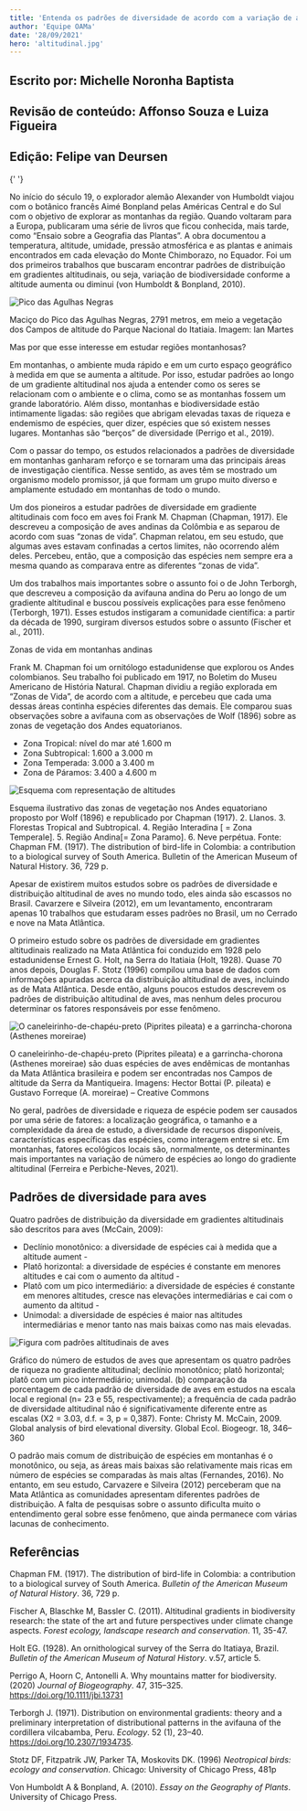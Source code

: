 ```yaml
---
title: 'Entenda os padrões de diversidade de acordo com a variação de altitude'
author: 'Equipe OAMa'
date: '28/09/2021'
hero: 'altitudinal.jpg'
---
```


<h2 class='text-md mb-0 pb-0 font-bold'>
  Escrito por: Michelle Noronha Baptista
</h2>
<h2 class='text-md mb-0 pb-0 font-bold'>
  Revisão de conteúdo: Affonso Souza e Luiza Figueira
</h2>
<h2 class='text-md mb-4 pt-0 font-bold'>Edição: Felipe van Deursen</h2>{' '}

No início do século 19, o explorador alemão Alexander von Humboldt viajou com o botânico francês Aimé Bonpland pelas Américas Central e do Sul com o objetivo de explorar as montanhas da região. Quando voltaram para a Europa, publicaram uma série de livros que ficou conhecida, mais tarde, como “Ensaio sobre a Geografia das Plantas”. A obra documentou a temperatura, altitude, umidade, pressão atmosférica e as plantas e animais encontrados em cada elevação do Monte Chimborazo, no Equador. Foi um dos primeiros trabalhos que buscaram encontrar padrões de distribuição em gradientes altitudinais, ou seja, variação de biodiversidade conforme a altitude aumenta ou diminui (von Humboldt & Bonpland, 2010).

<div class="my-8">
  <Image
    src="/blog/altitudinal/agulhas.jpg"
    alt="Pico das Agulhas Negras"
      class="mx-auto"

>

  </Image>
  <p class="font-light sm:px-8 italic">
Maciço do Pico das Agulhas Negras, 2791 metros, em meio a vegetação dos Campos de altitude do Parque Nacional do Itatiaia. Imagem: Ian Martes
 </p>
</div>

<div class="bg-yellow-100 rounded-md px-2 sm:px-12 py-2 sm:py-8 my-2 sm:mx-6 shadow-sm text-gray-800"> 
  <p class="text-lg font-semibold">Mas por que esse interesse em estudar regiões montanhosas?</p>

Em montanhas, o ambiente muda rápido e em um curto espaço geográfico à medida em que se aumenta a altitude. Por isso, estudar padrões ao longo de um gradiente altitudinal nos ajuda a entender como os seres se relacionam com o ambiente e o clima, como se as montanhas fossem um grande laboratório. Além disso, montanhas e biodiversidade estão intimamente ligadas: são regiões que abrigam elevadas taxas de riqueza e endemismo de espécies, quer dizer, espécies que só existem nesses lugares. Montanhas são “berços” de diversidade (Perrigo et al., 2019).

</div>

Com o passar do tempo, os estudos relacionados a padrões de diversidade em montanhas ganharam reforço e se tornaram uma das principais áreas de investigação científica. Nesse sentido, as aves têm se mostrado um organismo modelo promissor, já que formam um grupo muito diverso e amplamente estudado em montanhas de todo o mundo.

Um dos pioneiros a estudar padrões de diversidade em gradiente altitudinais com foco em aves foi Frank M. Chapman (Chapman, 1917). Ele descreveu a composição de aves andinas da Colômbia e as separou de acordo com suas “zonas de vida”. Chapman relatou, em seu estudo, que algumas aves estavam confinadas a certos limites, não ocorrendo além deles. Percebeu, então, que a composição das espécies nem sempre era a mesma quando as comparava entre as diferentes “zonas de vida”.

Um dos trabalhos mais importantes sobre o assunto foi o de John Terborgh, que descreveu a composição da avifauna andina do Peru ao longo de um gradiente altitudinal e buscou possíveis explicações para esse fenômeno (Terborgh, 1971). Esses estudos instigaram a comunidade científica: a partir da década de 1990, surgiram diversos estudos sobre o assunto (Fischer et al., 2011).

<div class="bg-yellow-100 rounded-md px-2 sm:px-12 py-2 sm:py-8 my-2 sm:mx-6 shadow-sm text-gray-800">
  <p class="text-lg font-semibold">Zonas de vida em montanhas andinas</p>

Frank M. Chapman foi um ornitólogo estadunidense que explorou os Andes colombianos. Seu trabalho foi publicado em 1917, no Boletim do Museu Americano de História Natural. Chapman dividiu a região explorada em “Zonas de Vida”, de acordo com a altitude, e percebeu que cada uma dessas áreas continha espécies diferentes das demais. Ele comparou suas observações sobre a avifauna com as observações de Wolf (1896) sobre as zonas de vegetação dos Andes equatorianos.

- Zona Tropical: nível do mar até 1.600 m
- Zona Subtropical: 1.600 a 3.000 m
- Zona Temperada: 3.000 a 3.400 m
- Zona de Páramos: 3.400 a 4.600 m

<div class="my-8">
  <Image
    src="/blog/altitudinal/wolf.jpg"
    alt="Esquema com representação de altitudes"
      class="mx-auto"

>

  </Image>
  <p class="font-light sm:px-8 italic">
Esquema ilustrativo das zonas de vegetação nos Andes equatoriano proposto por Wolf (1896) e republicado por Chapman (1917). 2. Llanos. 3. Florestas Tropical and Subtropical. 4. Região Interadina [ = Zona Temperale]. 5. Região Andina[= Zona Paramo]. 6. Neve perpétua. Fonte: Chapman FM. (1917). The distribution of bird-life in Colombia: a contribution to a biological survey of South America. Bulletin of the American Museum of Natural History. 36, 729 p. 
</p>
</div>

</div>

<p class='py-4 text-2xl font-bold sm:p-8'>
  Apesar de existirem muitos estudos sobre os padrões de diversidade e
  distribuição altitudinal de aves no mundo todo, eles ainda são escassos no
  Brasil. Cavarzere e Silveira (2012), em um levantamento, encontraram apenas 10
  trabalhos que estudaram esses padrões no Brasil, um no Cerrado e nove na Mata
  Atlântica.
</p>

O primeiro estudo sobre os padrões de diversidade em gradientes altitudinais realizado na Mata Atlântica foi conduzido em 1928 pelo estadunidense Ernest G. Holt, na Serra do Itatiaia (Holt, 1928). Quase 70 anos depois, Douglas F. Stotz (1996) compilou uma base de dados com informações apuradas acerca da distribuição altitudinal de aves, incluindo as de Mata Atlântica. Desde então, alguns poucos estudos descrevem os padrões de distribuição altitudinal de aves, mas nenhum deles procurou determinar os fatores responsáveis por esse fenômeno.

<div class="my-8">
  <Image
    src="/blog/altitudinal/aves.jpg"
    alt="O caneleirinho-de-chapéu-preto (Piprites pileata) e a garrincha-chorona (Asthenes moreirae)"
      class="mx-auto"

>

  </Image>
  <p class="font-light sm:px-8 italic">
O caneleirinho-de-chapéu-preto (Piprites pileata) e a garrincha-chorona (Asthenes moreirae) são duas espécies de aves endêmicas de montanhas da Mata Atlântica brasileira e podem ser encontradas nos Campos de altitude da Serra da Mantiqueira. Imagens: Hector Bottai (P. pileata) e Gustavo Forreque (A. moreirae) – Creative Commons
</p>
</div>

No geral, padrões de diversidade e riqueza de espécie podem ser causados por uma série de fatores: a localização geográfica, o tamanho e a complexidade da área de estudo, a diversidade de recursos disponíveis, características específicas das espécies, como interagem entre si etc. Em montanhas, fatores ecológicos locais são, normalmente, os determinantes mais importantes na variação de número de espécies ao longo do gradiente altitudinal (Ferreira e Perbiche-Neves, 2021).

<h2 class='mb-4 mt-16 text-xl font-bold'>Padrões de diversidade para aves</h2>

Quatro padrões de distribuição da diversidade em gradientes altitudinais são descritos para aves (McCain, 2009):

- Declínio monotônico: a diversidade de espécies cai à medida que a altitude aument -
- Platô horizontal: a diversidade de espécies é constante em menores altitudes e cai com o aumento da altitud -
- Platô com um pico intermediário: a diversidade de espécies é constante em menores altitudes, cresce nas elevações intermediárias e cai com o aumento da altitud -
- Unimodal: a diversidade de espécies é maior nas altitudes intermediárias e menor tanto nas mais baixas como nas mais elevadas.

<div class="my-8 ">

   <Image
  src="/blog/altitudinal/patterns.png"
  alt="Figura com padrões altitudinais de aves"
  class="mx-auto  my-4">

  </Image>
  <p class="font-light sm:px-8 italic ">
Gráfico do número de estudos de aves que apresentam os quatro padrões de riqueza no gradiente altitudinal; declínio monotônico; platô horizontal; platô com um pico intermediário; unimodal. (b) comparação da porcentagem de cada padrão de diversidade de aves em estudos na escala local e regional (n= 23 e 55, respectivamente); a frequência de cada padrão de diversidade altitudinal não é significativamente diferente entre as escalas (X2 = 3.03, d.f. = 3, p = 0,387). Fonte: Christy M. McCain, 2009. Global analysis of bird elevational diversity. Global Ecol. Biogeogr. 18, 346–360</p></div>

O padrão mais comum de distribuição de espécies em montanhas é o monotônico, ou seja, as áreas mais baixas são relativamente mais ricas em número de espécies se comparadas às mais altas (Fernandes, 2016). No entanto, em seu estudo, Carvazere e Silveira (2012) perceberam que na Mata Atlântica as comunidades apresentam diferentes padrões de distribuição. A falta de pesquisas sobre o assunto dificulta muito o entendimento geral sobre esse fenômeno, que ainda permanece com várias lacunas de conhecimento.

<h2 class=' mb-4 mt-16 text-xl font-bold'> Referências </h2>

Chapman FM. (1917). The distribution of bird-life in Colombia: a contribution to a biological survey of South America. _Bulletin of the American Museum of Natural History_. 36, 729 p.

Fischer A, Blaschke M, Bassler C. (2011). Altitudinal gradients in biodiversity research: the state of the art and future perspectives under climate change aspects. _Forest ecology, landscape research and conservation_. 11, 35-47.

Holt EG. (1928). An ornithological survey of the Serra do Itatiaya, Brazil. _Bulletin of the American Museum of Natural History_. v.57, article 5.

Perrigo A, Hoorn C, Antonelli A. Why mountains matter for biodiversity. (2020) _Journal of Biogeography_. 47, 315–325. https://doi.org/10.1111/jbi.13731

Terborgh J. (1971). Distribution on environmental gradients: theory and a preliminary
interpretation of distributional patterns in the avifauna of the cordillera vilcabamba,
Peru. _Ecology_. 52 (1), 23–40. https://doi.org/10.2307/1934735.

Stotz DF, Fitzpatrik JW, Parker TA, Moskovits DK. (1996) _Neotropical birds: ecology and conservation_. Chicago: University of Chicago Press, 481p

Von Humboldt A & Bonpland, A. (2010). _Essay on the Geography of Plants_. University of Chicago Press.
